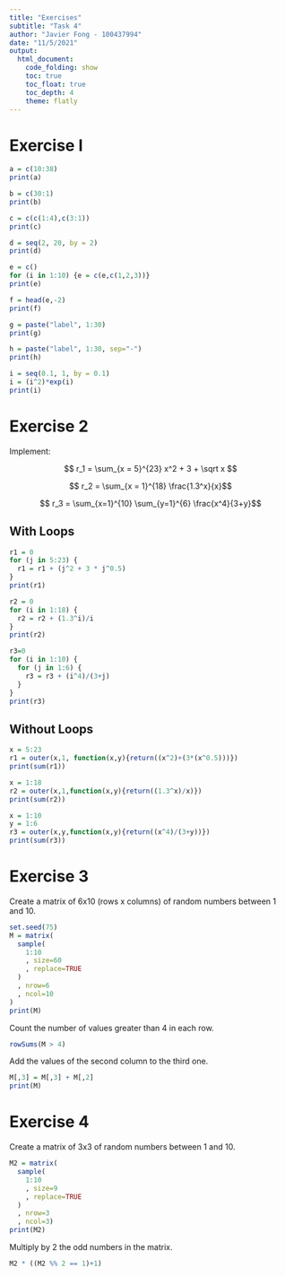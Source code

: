 ```yaml
---
title: "Exercises"
subtitle: "Task 4"
author: "Javier Fong - 100437994"
date: "11/5/2021"
output: 
  html_document:
    code_folding: show
    toc: true
    toc_float: true
    toc_depth: 4
    theme: flatly
---
```


# Exercise I 

```r
a = c(10:38)
print(a)

b = c(30:1)
print(b)

c = c(c(1:4),c(3:1))
print(c)

d = seq(2, 20, by = 2)
print(d)

e = c() 
for (i in 1:10) {e = c(e,c(1,2,3))}
print(e)

f = head(e,-2)
print(f)

g = paste("label", 1:30)
print(g)

h = paste("label", 1:30, sep="-")
print(h)

i = seq(0.1, 1, by = 0.1)
i = (i^2)*exp(i)
print(i)
```

# Exercise 2 

Implement: 

$$ r_1 = \sum_{x = 5}^{23} x^2 + 3 + \sqrt x $$

$$ r_2 = \sum_{x = 1}^{18} \frac{1.3^x}{x}$$

$$ r_3 = \sum_{x=1}^{10} \sum_{y=1}^{6} \frac{x^4}{3+y}$$

## With Loops
```r
r1 = 0
for (j in 5:23) { 
  r1 = r1 + (j^2 + 3 * j^0.5)
}
print(r1)

r2 = 0 
for (i in 1:18) {
  r2 = r2 + (1.3^i)/i
}
print(r2)

r3=0 
for (i in 1:10) {
  for (j in 1:6) { 
    r3 = r3 + (i^4)/(3+j)
  }
}
print(r3)
```

## Without Loops 
```r
x = 5:23
r1 = outer(x,1, function(x,y){return((x^2)+(3*(x^0.5)))})
print(sum(r1))

x = 1:18 
r2 = outer(x,1,function(x,y){return((1.3^x)/x)})
print(sum(r2))

x = 1:10
y = 1:6
r3 = outer(x,y,function(x,y){return((x^4)/(3+y))})
print(sum(r3))
```

# Exercise 3 

Create a matrix of 6x10 (rows x columns) of random numbers between 1 and 10. 
```r
set.seed(75)
M = matrix(
  sample(
    1:10
    , size=60
    , replace=TRUE
  ) 
  , nrow=6
  , ncol=10
)
print(M)
```

Count the number of values greater than 4 in each row.
```r
rowSums(M > 4)
```

Add the values of the second column to the third one. 
```r
M[,3] = M[,3] + M[,2]
print(M)
```

# Exercise 4

Create a matrix of 3x3 of random numbers between 1 and 10. 
```r
M2 = matrix(
  sample(
    1:10
    , size=9
    , replace=TRUE
  )
  , nrow=3
  , ncol=3)
print(M2)
```

Multiply by 2 the odd numbers in the matrix.

```r
M2 * ((M2 %% 2 == 1)+1)
```

